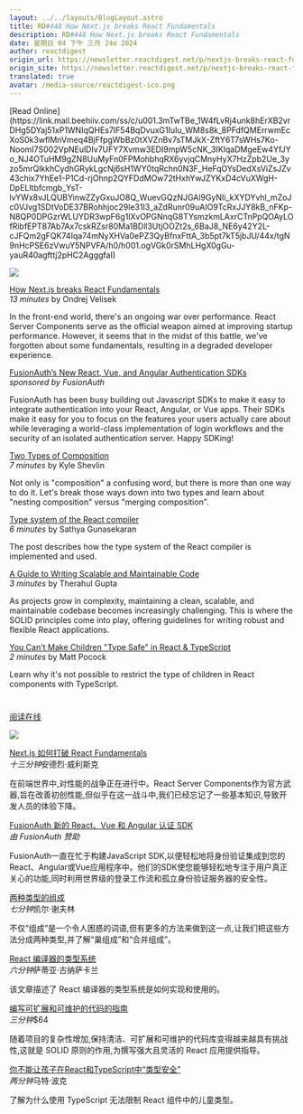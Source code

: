 ```yaml
---
layout: ../../layouts/BlogLayout.astro
title: RD#448 How Next.js breaks React Fundamentals
description: RD#448 How Next.js breaks React Fundamentals
date: 星期日 04 下午 三月 24o 2024
author: reactdigest
origin_url: https://newsletter.reactdigest.net/p/nextjs-breaks-react-fundamentals
origin_site: https://newsletter.reactdigest.net/p/nextjs-breaks-react-fundamentals
translated: true
avatar: /media-source/reactdigest-ico.png
---
```



<Reference client:only="react" title="RD#448 How Next.js breaks React Fundamentals" url="https://newsletter.reactdigest.net/p/nextjs-breaks-react-fundamentals" />

<Detail client:only="react">
	[Read Online](https://link.mail.beehiiv.com/ss/c/u001.3mTwTBe_1W4fLvRj4unk8hErXB2vrDHg5DYaj51xP1WNIqQHEs7IF54BqDvuxG1IuIu_WM8s8k_8PFdfQMErrwmEcXoS0k3wflMnVmeq4BjFfpgWbBz0tXVZnBv7sTMJkX-ZftY6T7sWHs7Ko-NoomI7S002VpNEulDIv7UFY7Xvmw3EDI9mpW5cNK_3IKlqaDMgeEw4YfJYo_NJ4OTuHM9gZN8UuMyFn0FPMohbhqRX6yvjqCMnyHyX7HzZpb2Ue_3yzo5mrQlkkhCydhGRykLgcNj6sH1WY0tqRchn0N3F_HeFqOYsDedXsViZsJZv43chix7YhEe1-P1Cd-rjOhnp2QYFDdMOw72tHxhYwJZYKxD4cVuXWgH-DpELltbfcmgb_YsT-lvYWx8vJLQUBYinwZZyGxuJO8Q_WuevGQzNJGAl9GyNIi_kXYDYvhl_mZoJc0VJvg1SDtVoDE37BRohhjoc29le31I3_aZdRunr09uAIO9TcRxJJY8kB_nFKp-N8QP0DPGzrWLUYDR3wpF6g1lXvOPGNnqG8TYsmzkmLAxrCTnPpQOAyLOfRibfEPT87Ab7Ax7cskRZsr80Ma1BDll3UtjOOZt2s_6BaJ8_NE6y42Y2L-cJFQm2gFQK74Iqa74mNyXHVa0ePZ3QyBfnxFttA_3b5pt7kT5jbJU/44x/tgN9nHcPSE6zVwuY5NPVFA/h0/h001.ogVGk0rSMhLHgX0gGu-yauR40agfttj2pHC2AgggfaI)

![](https://link.mail.beehiiv.com/ss/o/u001.Btu2bd7uwPPtNpvEhFUmtA/44x/tgN9nHcPSE6zVwuY5NPVFA/ho.gif)

[How Next.js breaks React Fundamentals](https://link.mail.beehiiv.com/ss/c/u001.GyLXS_kgZ_zhliVlX2b_Se5IoGj94xf9Nq-55VNg6sjIGU9FjmXwc_6T9PVURch4SHtzke3E_KRR9g619GybV48-n24kX-L5te7TATt4HKzornP9tdpS48OSDOJuLzXuCa9HL5u2O8NKETKfDsNRDoVSO632CYQSxDjB5EKVscbfgWENcBPWeqDV3gMeqi1m_g7DSMmXL0ZykGhtu5vNxzWUeAJsZF-wkHxn_XPShEp-Nth3pI23JFzQEdOkE6lM/44x/tgN9nHcPSE6zVwuY5NPVFA/h1/h001.RVrG57hz37RL58aP4kF0cJunSfCgaKy41LkfEUqtaSA)  
_13 minutes_ by Ondrej Velisek

In the front-end world, there's an ongoing war over performance. React Server Components serve as the official weapon aimed at improving startup performance. However, it seems that in the midst of this battle, we've forgotten about some fundamentals, resulting in a degraded developer experience.

[FusionAuth’s New React, Vue, and Angular Authentication SDKs](https://link.mail.beehiiv.com/ss/c/u001.KaMW3WmNMB7SepvbqFCmfRUJCyGiHJUrPFmfIUeKJRrLUfpAxwZtueOJcj-uR1ES92n8Jpo1OrLEOffxGDUtlcToGIxePjzyEI7NSi-J1tngKBrp1IsCJdSlIUPDCjR_emHnzlQOQrN3tpo2nMmOYZte7npTr5lhkNiChr003k4/44x/tgN9nHcPSE6zVwuY5NPVFA/h2/h001.Vl9k-JngJ-HvM_ey8fg97R509eI757qbAXsVQ_ZVQr4)  
_sponsored by FusionAuth_

FusionAuth has been busy building out Javascript SDKs to make it easy to integrate authentication into your React, Angular, or Vue apps. Their SDKs make it easy for you to focus on the features your users actually care about while leveraging a world-class implementation of login workflows and the security of an isolated authentication server. Happy SDKing!

[Two Types of Composition](https://link.mail.beehiiv.com/ss/c/u001.K5pvBZzC3tJzgxtI00uQCJ-ycJ2VIs-_fAotlkWvSgzzy7shI4pILe4u4uuDYylCS1BBvQU9k3UY5B5gT0fvQZprzLlfFf-qC0u_DCTbdpFhgz3xhLA-87EK71H3DLUDPtytkEQZa6h29uYsZkQ-NvWwLXk-vZk0uZ4izDMqSDj8pUAP-CifnwG5vKYbAV2GmguVv-K_n0Fik1tvRfXL-CXqEdsJCZ0zxVW8vjD8sGE/44x/tgN9nHcPSE6zVwuY5NPVFA/h3/h001._EgoT6NT8eF1m3hL8JKI85Jnf43YvcHvM1RpQzpJbJ0)  
_7 minutes_ by Kyle Shevlin

Not only is "composition" a confusing word, but there is more than one way to do it. Let's break those ways down into two types and learn about "nesting composition" versus "merging composition".

[Type system of the React compiler](https://link.mail.beehiiv.com/ss/c/u001.96pnkUdR2Et9YTtP31beqXFvS1h6hKUJae5z0-nTSsK_DCbd17yeNx5lLqzoEYNbpSrFZ-hbYeMObUC4w5ia3xLYF05X8zNyKp6K6vQ8VEpFHwIhQbHzZBE96NZ1gxHBvIXW8QsZ9XnEBVy_WUUnP37WwhlOr_cBhZUIkUTcFVpeA1tPLuAHcjykmpsY_Q-Rys-ZQHXMxBCAc4p5uWHIfJyi3AmeNA_FCfEAeO9vD3I/44x/tgN9nHcPSE6zVwuY5NPVFA/h4/h001.X5QbXPo-Jl8dSZVMsiw3ws9TeRjsF0QqAfR67AOORDk)  
_6 minutes_ by Sathya Gunasekaran

The post describes how the type system of the React compiler is implemented and used.

[A Guide to Writing Scalable and Maintainable Code](https://link.mail.beehiiv.com/ss/c/u001.96pnkUdR2Et9YTtP31beqVoNlnniGXT2V10JHUmU2DW0DMOVhJy8_TMyuU071z_Sp-YM6eqgva6Q0kc0MT88tVxazE5cllyFcJV42cy5OJ5JkYadzlRHRo9UHpQYDbSGk99RBFVxx9NrouRRmsJ4j0lJG02-4Cg3o86VEQdG_l-eFledKk1_iF-uqrxuE-cTGF8lAGMI8l7ngykRs5wOB2COvR4EJAr08Y7Mb29diK0wbzWur4fa-ARimI5qt6VSyRKgA6mubzkK9pPN-N-rCA/44x/tgN9nHcPSE6zVwuY5NPVFA/h5/h001.vlF7fAIMyAZhxwrZVax7pGZ8OCVH5sNmDOvs5q2CXbw)  
_3 minutes_ by Therahul Gupta

As projects grow in complexity, maintaining a clean, scalable, and maintainable codebase becomes increasingly challenging. This is where the SOLID principles come into play, offering guidelines for writing robust and flexible React applications.

[You Can't Make Children "Type Safe" in React & TypeScript](https://link.mail.beehiiv.com/ss/c/u001.96pnkUdR2Et9YTtP31beqb8LA6HzaJvq6tOsuUuMLEZT66DGz2XsCmf_21ZtcT9TX5Cpz1_Ojuz58DpDieBvgbRZxdL_pp7Oj_vzqgXvQ8DjT821CTU__jECgob1Yn3PDvCZj7DVv85KbkflqKvlPvo930DAU7OWhReYMX6MgAmJzT4GOj7x52fWxIoCLWXsjS5UEr0Ok2ePrEqVZiqNLTlm7Lwp5ZsFErF4HPb0_lZ4C3SdbZq7OnDDfzX9v396jx5CQfKDfeY0b5z_a1kWXg/44x/tgN9nHcPSE6zVwuY5NPVFA/h6/h001.8CUnvLSTWZNF5oJadmF5EdvTUNkaGcSeklWzPk5Os1g)  
_2 minutes_ by Matt Pocock

Learn why it's not possible to restrict the type of children in React components with TypeScript.

#
</Detail>

[阅读在线](https://link.mail.beehiiv.com/ss/c/u001.3mTwTBe_1W4fLvRj4unk8hErXB2vrDHg5DYaj51xP1WNIqQHEs7IF54BqDvuxG1IuIu_WM8s8k_8PFdfQMErrwmEcXoS0k3wflMnVmeq4BjFfpgWbBz0tXVZnBv7sTMJkX-ZftY6T7sWHs7Ko-NoomI7S002VpNEulDIv7UFY7Xvmw3EDI9mpW5cNK_3IKlqaDMgeEw4YfJYo_NJ4OTuHM9gZN8UuMyFn0FPMohbhqRX6yvjqCMnyHyX7HzZpb2Ue_3yzo5mrQlkkhCydhGRykLgcNj6sH1WY0tqRchn0N3F_HeFqOYsDedXsViZsJZv43chix7YhEe1-P1Cd-rjOhnp2QYFDdMOw72tHxhYwJZYKxD4cVuXWgH-DpELltbfcmgb_YsT-lvYWx8vJLQUBYinwZZyGxuJO8Q_WuevGQzNJGAl9GyNIi_kXYDYvhl_mZoJc0VJvg1SDtVoDE37BRohhjoc29le31I3_aZdRunr09uAIO9TcRxJJY8kB_nFKp-N8QP0DPGzrWLUYDR3wpF6g1lXvOPGNnqG8TYsmzkmLAxrCTnPpQOAyLOfRibfEPT87Ab7Ax7cskRZsr80Ma1BDll3UtjOOZt2s_6BaJ8_NE6y42Y2L-cJFQm2gFQK74Iqa74mNyXHVa0ePZ3QyBfnxFttA_3b5pt7kT5jbJU/44x/tgN9nHcPSE6zVwuY5NPVFA/h0/h001.ogVGk0rSMhLHgX0gGu-yauR40agfttj2pHC2AgggfaI)

![](https://link.mail.beehiiv.com/ss/o/u001.Btu2bd7uwPPtNpvEhFUmtA/44x/tgN9nHcPSE6zVwuY5NPVFA/ho.gif)

[Next.js 如何打破 React Fundamentals](https://link.mail.beehiiv.com/ss/c/u001.GyLXS_kgZ_zhliVlX2b_Se5IoGj94xf9Nq-55VNg6sjIGU9FjmXwc_6T9PVURch4SHtzke3E_KRR9g619GybV48-n24kX-L5te7TATt4HKzornP9tdpS48OSDOJuLzXuCa9HL5u2O8NKETKfDsNRDoVSO632CYQSxDjB5EKVscbfgWENcBPWeqDV3gMeqi1m_g7DSMmXL0ZykGhtu5vNxzWUeAJsZF-wkHxn_XPShEp-Nth3pI23JFzQEdOkE6lM/44x/tgN9nHcPSE6zVwuY5NPVFA/h1/h001.RVrG57hz37RL58aP4kF0cJunSfCgaKy41LkfEUqtaSA)\
*十三分钟*安德烈·威利斯克

在前端世界中,对性能的战争正在进行中。React Server Components作为官方武器,旨在改善初创性能,但似乎在这一战斗中,我们已经忘记了一些基本知识,导致开发人员的体验下降。

[FusionAuth 新的 React、Vue 和 Angular 认证 SDK](https://link.mail.beehiiv.com/ss/c/u001.KaMW3WmNMB7SepvbqFCmfRUJCyGiHJUrPFmfIUeKJRrLUfpAxwZtueOJcj-uR1ES92n8Jpo1OrLEOffxGDUtlcToGIxePjzyEI7NSi-J1tngKBrp1IsCJdSlIUPDCjR_emHnzlQOQrN3tpo2nMmOYZte7npTr5lhkNiChr003k4/44x/tgN9nHcPSE6zVwuY5NPVFA/h2/h001.Vl9k-JngJ-HvM_ey8fg97R509eI757qbAXsVQ_ZVQr4)\
*由 FusionAuth 赞助*

FusionAuth一直在忙于构建JavaScript SDK,以便轻松地将身份验证集成到您的React、Angular或Vue应用程序中。他们的SDK使您能够轻松地专注于用户真正关心的功能,同时利用世界级的登录工作流和孤立身份验证服务器的安全性。

[两种类型的组成](https://link.mail.beehiiv.com/ss/c/u001.K5pvBZzC3tJzgxtI00uQCJ-ycJ2VIs-_fAotlkWvSgzzy7shI4pILe4u4uuDYylCS1BBvQU9k3UY5B5gT0fvQZprzLlfFf-qC0u_DCTbdpFhgz3xhLA-87EK71H3DLUDPtytkEQZa6h29uYsZkQ-NvWwLXk-vZk0uZ4izDMqSDj8pUAP-CifnwG5vKYbAV2GmguVv-K_n0Fik1tvRfXL-CXqEdsJCZ0zxVW8vjD8sGE/44x/tgN9nHcPSE6zVwuY5NPVFA/h3/h001._EgoT6NT8eF1m3hL8JKI85Jnf43YvcHvM1RpQzpJbJ0)\
*七分钟*凯尔·谢夫林

不仅“组成”是一个令人困惑的词语,但有更多的方法来做到这一点,让我们把这些方法分成两种类型,并了解“巢组成”和“合并组成”。

[React 编译器的类型系统](https://link.mail.beehiiv.com/ss/c/u001.96pnkUdR2Et9YTtP31beqXFvS1h6hKUJae5z0-nTSsK_DCbd17yeNx5lLqzoEYNbpSrFZ-hbYeMObUC4w5ia3xLYF05X8zNyKp6K6vQ8VEpFHwIhQbHzZBE96NZ1gxHBvIXW8QsZ9XnEBVy_WUUnP37WwhlOr_cBhZUIkUTcFVpeA1tPLuAHcjykmpsY_Q-Rys-ZQHXMxBCAc4p5uWHIfJyi3AmeNA_FCfEAeO9vD3I/44x/tgN9nHcPSE6zVwuY5NPVFA/h4/h001.X5QbXPo-Jl8dSZVMsiw3ws9TeRjsF0QqAfR67AOORDk)\
*六分钟*萨蒂亚·古纳萨卡兰

该文章描述了 React 编译器的类型系统是如何实现和使用的。

[编写可扩展和可维护的代码的指南](https://link.mail.beehiiv.com/ss/c/u001.96pnkUdR2Et9YTtP31beqVoNlnniGXT2V10JHUmU2DW0DMOVhJy8_TMyuU071z_Sp-YM6eqgva6Q0kc0MT88tVxazE5cllyFcJV42cy5OJ5JkYadzlRHRo9UHpQYDbSGk99RBFVxx9NrouRRmsJ4j0lJG02-4Cg3o86VEQdG_l-eFledKk1_iF-uqrxuE-cTGF8lAGMI8l7ngykRs5wOB2COvR4EJAr08Y7Mb29diK0wbzWur4fa-ARimI5qt6VSyRKgA6mubzkK9pPN-N-rCA/44x/tgN9nHcPSE6zVwuY5NPVFA/h5/h001.vlF7fAIMyAZhxwrZVax7pGZ8OCVH5sNmDOvs5q2CXbw)\
*三分钟*$64

随着项目的复杂性增加,保持清洁、可扩展和可维护的代码库变得越来越具有挑战性,这就是 SOLID 原则的作用,为撰写强大且灵活的 React 应用提供指导。

[你不能让孩子在React和TypeScript中“类型安全”](https://link.mail.beehiiv.com/ss/c/u001.96pnkUdR2Et9YTtP31beqb8LA6HzaJvq6tOsuUuMLEZT66DGz2XsCmf_21ZtcT9TX5Cpz1_Ojuz58DpDieBvgbRZxdL_pp7Oj_vzqgXvQ8DjT821CTU__jECgob1Yn3PDvCZj7DVv85KbkflqKvlPvo930DAU7OWhReYMX6MgAmJzT4GOj7x52fWxIoCLWXsjS5UEr0Ok2ePrEqVZiqNLTlm7Lwp5ZsFErF4HPb0_lZ4C3SdbZq7OnDDfzX9v396jx5CQfKDfeY0b5z_a1kWXg/44x/tgN9nHcPSE6zVwuY5NPVFA/h6/h001.8CUnvLSTWZNF5oJadmF5EdvTUNkaGcSeklWzPk5Os1g)\
*两分钟*马特·波克

了解为什么使用 TypeScript 无法限制 React 组件中的儿童类型。

#


